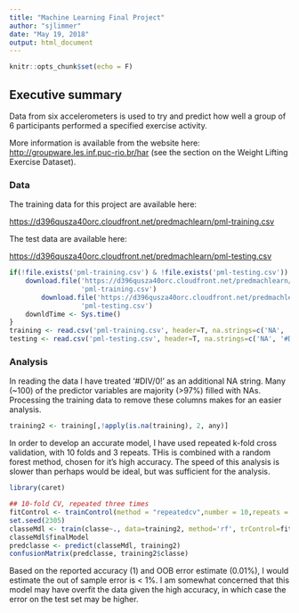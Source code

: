 ```yaml
---
title: "Machine Learning Final Project"
author: "sjlimmer"
date: "May 19, 2018"
output: html_document
---
```


```r
knitr::opts_chunk$set(echo = F)
```

## Executive summary

Data from six accelerometers is used to try and predict how well a group of 6 participants
performed a specified exercise activity.

More information is available from the website here: <http://groupware.les.inf.puc-rio.br/har>
(see the section on the Weight Lifting Exercise Dataset). 

### Data

The training data for this project are 
available here:

<https://d396qusza40orc.cloudfront.net/predmachlearn/pml-training.csv>

The test data are available here:

<https://d396qusza40orc.cloudfront.net/predmachlearn/pml-testing.csv>

```r
if(!file.exists('pml-training.csv') & !file.exists('pml-testing.csv')) {
    download.file('https://d396qusza40orc.cloudfront.net/predmachlearn/pml-training.csv',
                  'pml-training.csv')
        download.file('https://d396qusza40orc.cloudfront.net/predmachlearn/pml-testing.csv',
                  'pml-testing.csv')
    downldTime <- Sys.time()
}
training <- read.csv('pml-training.csv', header=T, na.strings=c('NA', '#DIV/0!'))
testing <- read.csv('pml-testing.csv', header=T, na.strings=c('NA', '#DIV/0!'))
```

### Analysis

In reading the data I have treated '#DIV/0!' as an additional NA string. Many (~100) of the predictor
variables are majority (>97%) filled with NAs. Processing the training data to remove these columns
makes for an easier analysis.

```r
training2 <- training[,!apply(is.na(training), 2, any)]
```


In order to develop an accurate model, I have used repeated k-fold cross validation, with
10 folds and 3 repeats. THis is combined with a random forest method, chosen for it's high accuracy.
The speed of this analysis is slower than perhaps would be ideal, but was sufficient for the 
analysis.

```r
library(caret)

## 10-fold CV, repeated three times
fitControl <- trainControl(method = "repeatedcv",number = 10,repeats = 3)
set.seed(2305)
classeMdl <- train(classe~., data=training2, method='rf', trControl=fitControl)
classeMdl$finalModel
predclasse <- predict(classeMdl, training2)
confusionMatrix(predclasse, training2$classe)

```
Based on the reported accuracy (1) and OOB error estimate (0.01%), I would estimate the 
out of sample error is < 1%. I am somewhat concerned that this model may have overfit the
data given the high accuracy, in which case the error on the test set may be higher.
